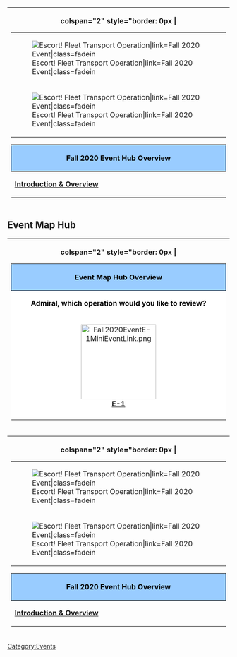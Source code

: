 
{| style="border-spacing: 0; margin: 1em auto;"
|-
! colspan="2" style="border: 0px |
<table style="margin-left: auto; margin-right: auto;">
    <tr>
<td class="eventBanner28">[[File:Fall2020EventBannerAlt.png|Escort! Fleet Transport Operation|link=Fall 2020 Event|class=fadein]]</td>
    </tr>
    <tr>
<td class="eventBanner29">[[File:Fall2020EventBannerEOAlt.png|Escort! Fleet Transport Operation|link=Fall 2020 Event|class=fadein]]</td>
    </tr>
</table>
{| class="wikitable" align="center"
|-
!style= "text-align: center; border-radius: 5px 5px 0 0; border-style: solid; width: 750px; border-width: 1px; background-color:#99CCFF;color:black" colspan="3" | Fall 2020 Event Hub Overview
|-
| style="width:50%;"|'''[[Fall 2020 Event|Introduction & Overview]]'''
| style="width:50%;"| '''[[Fall_2020_Event/Main_Operations#E-1|E-1]] | [[Fall_2020_Event/Main_Operations#E-2|E-2]] | [[Fall_2020_Event/Main_Operations#E-3|E-3]] | [[Fall_2020_Event/Main_Operations#E-4|E-4]]'''
|}
|}

{{:{{BASEPAGENAME}}/Info}}
==Event Map Hub==
{| style="border-spacing: 0; margin: 1em auto;"
|-
! colspan="2" style="border: 0px |
{| style="border: 1px solid darkgray; border-top-left-radius:5px; border-top-right-radius:5px; width:100%;"
|-
!style= "text-align: center; border-radius: 5px 5px 0 0; border-style: solid; width: 750px; border-width: 1px; background-color:#99CCFF;color:black" colspan="5" | Event Map Hub Overview
|-
!style= "text-align: center; border-style: height: 35px; border-width: 1px white; background-color:white;color:black" colspan="4" | '''Admiral, which operation would you like to review?''' ||style= background-color:white;" rowspan="3" | [[File:OoyodoGuide.png|290px]]
|-
!style= "text-align: center; border-style: border-width: 1px white; background-color:white;" |[[File:Fall2020EventE-1MiniEventLink.png|170px|link=Fall 2020 Event/Main_Operations#E-1]]<br>'''[[Fall 2020 Event/Main_Operations#E-1|E-1]]'''
!style= "text-align: center; border-style: border-width: 1px white; background-color:white;"| [[File:Fall2020EventE-2MiniEventLink.png|170px|link=Fall 2020 Event/Main_Operations#E-2]] <br>'''[[Fall 2020 Event/Main Operations#E-2|E-2]]''' 
!style= "text-align: center; border-style: border-width: 1px white; background-color:white;"| [[File:Fall2020EventE-3MiniEventLink.png|170px|link=Fall 2020 Event/Main_Operations#E-3]] <br>'''[[Fall 2020 Event/Main Operations#E-3|E-3]]''' 
<!---!style= "text-align: center; border-style: border-width: 1px white; background-color:white;"| [[File:Fall2020EventE-4MiniEventLink.png|170px|link=Fall 2020 Event/Extra_Operations#E-4]] <br>'''[[Fall 2020 Event/Extra Operations#E-4|E-4]]''' --->
|-
|}
|}
{| style="border-spacing: 0; margin: 1em auto;"
|-
! colspan="2" style="border: 0px |
<table style="margin-left: auto; margin-right: auto;">
    <tr>
<td class="eventBanner28">[[File:Fall2020EventBannerAlt.png|Escort! Fleet Transport Operation|link=Fall 2020 Event|class=fadein]]</td>
    </tr>
    <tr>
<td class="eventBanner29">[[File:Fall2020EventBannerEOAlt.png|Escort! Fleet Transport Operation|link=Fall 2020 Event|class=fadein]]</td>
    </tr>
</table>
{| class="wikitable" align="center"
|-
!style= "text-align: center; border-radius: 5px 5px 0 0; border-style: solid; width: 750px; border-width: 1px; background-color:#99CCFF;color:black" colspan="3" | Fall 2020 Event Hub Overview
|-
| style="width:50%;"|'''[[Fall 2020 Event|Introduction & Overview]]'''
| style="width:50%;"| '''[[Fall_2020_Event/Main_Operations#E-1|E-1]] | [[Fall_2020_Event/Main_Operations#E-2|E-2]] | [[Fall_2020_Event/Main_Operations#E-3|E-3]] | [[Fall_2020_Event/Main_Operations#E-4|E-4]]'''
|}
|}
{{EventsPortal}}
[[Category:Events]]